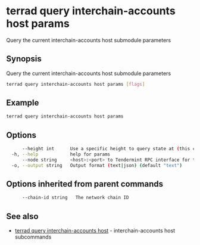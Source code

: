 # terrad query interchain-accounts host params

Query the current interchain-accounts host submodule parameters

## Synopsis

Query the current interchain-accounts host submodule parameters

```sh Terrad
terrad query interchain-accounts host params [flags]
```

## Example
```sh Terrad
terrad query interchain-accounts host params
```

## Options

```sh Terrad
      --height int      Use a specific height to query state at (this can error if the node is pruning state)
  -h, --help            help for params
      --node string     <host>:<port> to Tendermint RPC interface for this chain (default "tcp://localhost:26657")
  -o, --output string   Output format (text|json) (default "text")
```

## Options inherited from parent commands

```sh Terrad
      --chain-id string   The network chain ID
```

## See also

* [terrad query interchain-accounts host](terrad_query_interchain-accounts_host.mdx)	 - interchain-accounts host subcommands


